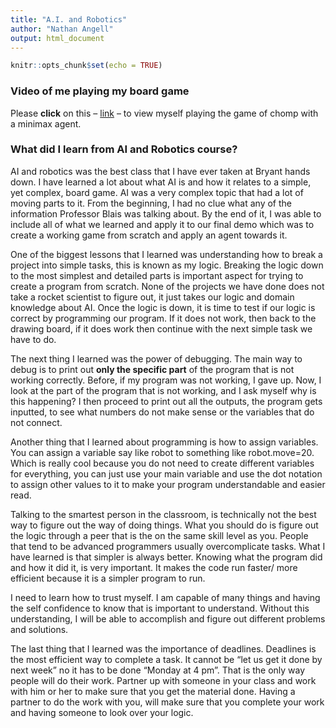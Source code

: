 ---
title: "A.I. and Robotics"
author: "Nathan Angell"
output: html_document
---

```{r setup, include=FALSE}
knitr::opts_chunk$set(echo = TRUE)
```

### Video of me playing my board game

Please **click** on this -- [link](https://youtu.be/aASOdzqZ2o4) -- to view myself playing the game of chomp with a minimax agent. 

### What did I learn from AI and Robotics course?

AI and robotics   was the best class that I have ever taken at Bryant hands down. I have learned a lot about what AI is and how it relates to a simple, yet complex, board game. AI was a very complex topic that had a lot of moving parts to it. From the beginning, I had no clue what any of the information Professor Blais was talking about. By the end of it, I was able to include all of what we learned and apply it to our final demo which was to create a working game from scratch and apply an agent towards it. 
	
One of the biggest lessons that I learned was understanding how to break a project into simple tasks, this is known as my logic. Breaking the logic down to the most simplest and detailed parts is important aspect for trying to create a program from scratch. None of the projects we have done does not take a rocket scientist to figure out, it just takes our logic and domain knowledge about AI. Once the logic is down, it is time to test if our logic is correct by programming our program. If it does not work, then back to the drawing board, if it does work then continue with the next simple task we have to do.
	
The next thing I learned was the power of debugging. The main way to debug is to print out **only the specific part** of the program that is not working correctly. Before, if my program was not working, I gave up. Now, I look at the part of the program that is not working, and I ask myself why is this happening? I then proceed to print out all the outputs, the program gets inputted, to see what numbers do not make sense or the variables that do not connect. 
	
Another thing that I learned about programming is how to assign variables. You can assign a variable say like robot to something like robot.move=20. Which is really cool because you do not need to create different variables for everything, you can just use your main variable and use the dot notation to assign other values to it to make your program understandable and easier read. 

Talking to the smartest person in the classroom, is technically not the best way to figure out the way of doing things. What you should do is figure out the logic through a peer that is the on the same skill level as you. People that tend to be advanced programmers usually overcomplicate tasks. What I have learned is that simpler is always better. Knowing what the program did and how it did it, is very important. It makes the code run faster/ more efficient because it is a simpler program to run. 
	
I need to learn how to trust myself. I am capable of many things and having the self confidence to know that is important to understand. Without this understanding, I will be able to accomplish and figure out different problems and solutions. 
	
The last thing that I learned was the importance of deadlines. Deadlines is the most efficient way to complete a task. It cannot be “let us get it done by next week” no it has to be done “Monday at 4 pm”. That is the only way people will do their work. Partner up with someone in your class and work with him or her to make sure that you get the material done. Having a partner to do the work with you, will make sure that you complete your work and having someone to look over your logic. 
